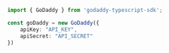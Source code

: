 ```typescript index.ts
import { GoDaddy } from 'godaddy-typescript-sdk';

const goDaddy = new GoDaddy({
    apiKey: "API_KEY",
    apiSecret: "API_SECRET"
})
```